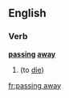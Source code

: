 ==English==

===Verb===
'''[[passing]] [[away]]'''

# {{context|euphemistic|lang=en}} {{present participle of|pass away}} (to [[die]])

[[fr:passing away]]